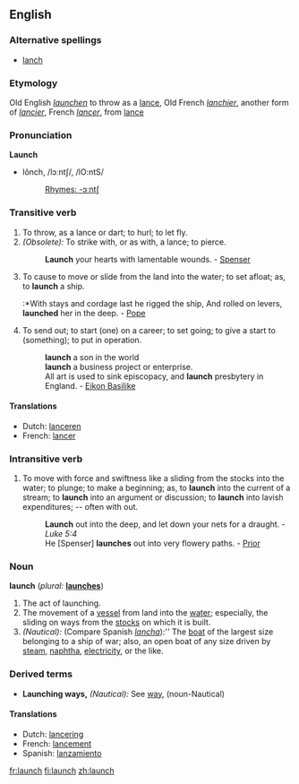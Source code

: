 ==English==

===Alternative spellings===
* [[lanch]]

===Etymology===
Old English ''[[launchen]]'' to throw as a [[lance]], Old French ''[[lanchier]]'', another form of ''[[lancier]]'', French ''[[lancer]]'', from [[lance]]

===Pronunciation===
'''Launch'''
*lônch, /lɔːntʃ/, /lO:ntS/
*:[[Rhymes:English:-ɔːntʃ|Rhymes: -ɔːntʃ]]

===Transitive verb===
{{en-infl-reg-sibilant|launch||}}
# To throw, as a lance or dart; to hurl; to let fly.
# ''(Obsolete):'' To strike with, or as with, a lance; to pierce.
#:'''Launch''' your hearts with lamentable wounds. - [[Spenser]]
# To cause to move or slide from the land into the water; to set afloat; as, to '''launch''' a ship.
#:*With stays and cordage last he rigged the ship, And rolled on levers, '''launched''' her in the deep. - [[Pope]]
# To send out; to start (one) on a career; to set going; to give a start to (something); to put in operation.
#: '''launch''' a son in the world
#: '''launch''' a business project or enterprise.
#: All art is used to sink episcopacy, and '''launch''' presbytery in England. - [[Eikon Basilike]]

====Translations====
*Dutch: [[lanceren]]
*French: [[lancer]]

===Intransitive verb===
{{en-infl-reg-sibilant|launch||}}
# To move with force and swiftness like a sliding from the stocks into the water; to plunge; to make a beginning; as, to '''launch''' into the current of a stream; to '''launch''' into an argument or discussion; to '''launch''' into lavish expenditures; -- often with out.
#:'''Launch''' out into the deep, and let down your nets for a draught. - ''Luke 5:4''
#:He [Spenser] '''launches''' out into very flowery paths. - [[Prior]]

===Noun===
'''launch'''  (''plural:'' '''[[launches]]''')
# The act of launching.
# The movement of a [[vessel]] from land into the [[water]]; especially, the sliding on ways from the [[stocks]] on which it is built.
# ''(Nautical):'' (Compare Spanish ''[[lancha]]''):'' The [[boat]] of the largest size belonging to a ship of war; also, an open boat of any size driven by [[steam]], [[naphtha]], [[electricity]], or the like. 

===Derived terms===
*'''Launching ways,''' ''(Nautical):'' See [[way]], (noun-Nautical)

====Translations====
*Dutch: [[lancering]] {{f}}
*French: [[lancement]] {{m}}
*Spanish: [[lanzamiento]] {{m}}

[[fr:launch]]
[[fi:launch]]
[[zh:launch]]